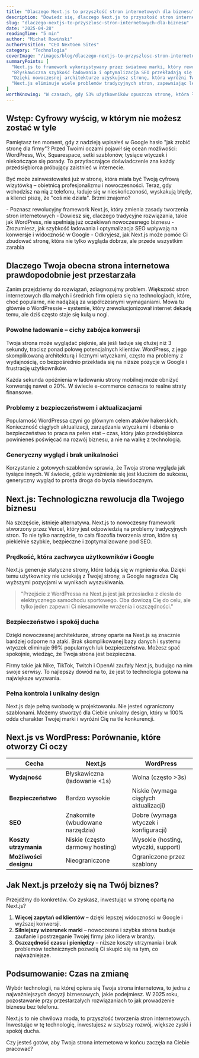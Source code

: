 ```yaml
---
title: "Dlaczego Next.js to przyszłość stron internetowych dla biznesu"
description: "Dowiedz się, dlaczego Next.js to przyszłość stron internetowych dla biznesu. Poznaj 7 kluczowych zalet Next.js nad tradycyjnymi rozwiązaniami, takimi jak WordPress, i odkryj, dlaczego giganci tacy jak Nike czy TikTok wybrali właśnie tę technologię."
slug: "dlaczego-nextjs-to-przyszlosc-stron-internetowych-dla-biznesu"
date: "2025-04-28"
readingTime: "5 min"
author: "Michał Rowiński"
authorPosition: "CEO NextGen Sites"
category: "Technologia"
coverImage: "/images/blog/dlaczego-nextjs-to-przyszlosc-stron-internetowych-dla-biznesu.webp"
summaryPoints: [
  "Next.js to framework wykorzystywany przez światowe marki, który rewolucjonizuje sposób tworzenia stron internetowych",
  "Błyskawiczna szybkość ładowania i optymalizacja SEO przekładają się na wyższe konwersje i lepszą widoczność w Google",
  "Dzięki nowoczesnej architekturze uzyskujesz stronę, która wyróżni Twój biznes na tle konkurencji",
  "Next.js eliminuje wiele problemów tradycyjnych stron, zapewniając lepsze wrażenia użytkownika i niższe koszty utrzymania"
]
worthKnowing: "W czasach, gdy 53% użytkowników opuszcza stronę, która ładuje się dłużej niż 3 sekundy, Next.js zapewnia błyskawiczną prędkość ładowania, co bezpośrednio przekłada się na niższy współczynnik odrzuceń i wyższe konwersje."
--- 
```


## Wstęp: Cyfrowy wyścig, w którym nie możesz zostać w tyle

Pamiętasz ten moment, gdy z nadzieją wpisałeś w Google hasło "jak zrobić stronę dla firmy"? Przed Twoimi oczami pojawił się ocean możliwości: WordPress, Wix, Squarespace, setki szablonów, tysiące wtyczek i niekończące się porady. To przytłaczające doświadczenie zna każdy przedsiębiorca próbujący zaistnieć w internecie.

Być może zainwestowałeś już w stronę, która miała być Twoją cyfrową wizytówką – obietnicą profesjonalizmu i nowoczesności. Teraz, gdy wchodzisz na nią z telefonu, ładuje się w nieskończoność, wyskakują błędy, a klienci piszą, że "coś nie działa". Brzmi znajomo?

<SummaryBox>
- Poznasz rewolucyjny framework Next.js, który zmienia zasady tworzenia stron internetowych
- Dowiesz się, dlaczego tradycyjne rozwiązania, takie jak WordPress, nie spełniają już oczekiwań nowoczesnego biznesu
- Zrozumiesz, jak szybkość ładowania i optymalizacja SEO wpływają na konwersje i widoczność w Google
- Odkryjesz, jak Next.js może pomóc Ci zbudować stronę, która nie tylko wygląda dobrze, ale przede wszystkim zarabia
</SummaryBox>

## Dlaczego Twoja obecna strona internetowa prawdopodobnie jest przestarzała

Zanim przejdziemy do rozwiązań, zdiagnozujmy problem. Większość stron internetowych dla małych i średnich firm opiera się na technologiach, które, choć popularne, nie nadążają za współczesnymi wymaganiami. Mowa tu głównie o WordPressie – systemie, który zrewolucjonizował internet dekadę temu, ale dziś często staje się kulą u nogi.

### Powolne ładowanie – cichy zabójca konwersji

Twoja strona może wyglądać pięknie, ale jeśli ładuje się dłużej niż 3 sekundy, tracisz ponad połowę potencjalnych klientów. WordPress, z jego skomplikowaną architekturą i licznymi wtyczkami, często ma problemy z wydajnością, co bezpośrednio przekłada się na niższe pozycje w Google i frustrację użytkowników.

<WorthKnowingBox>
Każda sekunda opóźnienia w ładowaniu strony mobilnej może obniżyć konwersję nawet o 20%. W świecie e-commerce oznacza to realne straty finansowe.
</WorthKnowingBox>

### Problemy z bezpieczeństwem i aktualizacjami

Popularność WordPressa czyni go głównym celem ataków hakerskich. Konieczność ciągłych aktualizacji, zarządzania wtyczkami i dbania o bezpieczeństwo to praca na pełen etat – czas, który jako przedsiębiorca powinieneś poświęcać na rozwój biznesu, a nie na walkę z technologią.

### Generyczny wygląd i brak unikalności

Korzystanie z gotowych szablonów sprawia, że Twoja strona wygląda jak tysiące innych. W świecie, gdzie wyróżnienie się jest kluczem do sukcesu, generyczny wygląd to prosta droga do bycia niewidocznym.

## Next.js: Technologiczna rewolucja dla Twojego biznesu

Na szczęście, istnieje alternatywa. Next.js to nowoczesny framework stworzony przez Vercel, który jest odpowiedzią na problemy tradycyjnych stron. To nie tylko narzędzie, to cała filozofia tworzenia stron, które są piekielnie szybkie, bezpieczne i zoptymalizowane pod SEO.

### Prędkość, która zachwyca użytkowników i Google

Next.js generuje statyczne strony, które ładują się w mgnieniu oka. Dzięki temu użytkownicy nie uciekają z Twojej strony, a Google nagradza Cię wyższymi pozycjami w wynikach wyszukiwania.

> "Przejście z WordPressa na Next.js jest jak przesiadka z diesla do elektrycznego samochodu sportowego. Oba dowiozą Cię do celu, ale tylko jeden zapewni Ci niesamowite wrażenia i oszczędności."

### Bezpieczeństwo i spokój ducha

Dzięki nowoczesnej architekturze, strony oparte na Next.js są znacznie bardziej odporne na ataki. Brak skomplikowanej bazy danych i systemu wtyczek eliminuje 99% popularnych luk bezpieczeństwa. Możesz spać spokojnie, wiedząc, że Twoja strona jest bezpieczna.

<WorthKnowingBox>
Firmy takie jak Nike, TikTok, Twitch i OpenAI zaufały Next.js, budując na nim swoje serwisy. To najlepszy dowód na to, że jest to technologia gotowa na największe wyzwania.
</WorthKnowingBox>

### Pełna kontrola i unikalny design

Next.js daje pełną swobodę w projektowaniu. Nie jesteś ograniczony szablonami. Możemy stworzyć dla Ciebie unikalny design, który w 100% odda charakter Twojej marki i wyróżni Cię na tle konkurencji.

## Next.js vs WordPress: Porównanie, które otworzy Ci oczy

| Cecha | Next.js | WordPress |
|---|---|---|
| **Wydajność** | Błyskawiczna (ładowanie &lt;1s) | Wolna (często &gt;3s) |
| **Bezpieczeństwo** | Bardzo wysokie | Niskie (wymaga ciągłych aktualizacji) |
| **SEO** | Znakomite (wbudowane narzędzia) | Dobre (wymaga wtyczek i konfiguracji) |
| **Koszty utrzymania** | Niskie (często darmowy hosting) | Wysokie (hosting, wtyczki, support) |
| **Możliwości designu**| Nieograniczone | Ograniczone przez szablony |

## Jak Next.js przełoży się na Twój biznes?

Przejdźmy do konkretów. Co zyskasz, inwestując w stronę opartą na Next.js?

1. **Więcej zapytań od klientów** – dzięki lepszej widoczności w Google i wyższej konwersji.
2. **Silniejszy wizerunek marki** – nowoczesna i szybka strona buduje zaufanie i postrzeganie Twojej firmy jako lidera w branży.
3. **Oszczędność czasu i pieniędzy** – niższe koszty utrzymania i brak problemów technicznych pozwolą Ci skupić się na tym, co najważniejsze.

<NextArticleBox 
  title="Nowoczesna strona internetowa - co to właściwie znaczy" 
  slug="nowoczesna-strona-internetowa-co-to-wlasciwie-znaczy"
  description="Poznaj cechy charakterystyczne nowoczesnych stron internetowych i dowiedz się, jak odróżnić przestarzałe rozwiązania od tych, które naprawdę przynoszą rezultaty."
/>

## Podsumowanie: Czas na zmianę

Wybór technologii, na której opiera się Twoja strona internetowa, to jedna z najważniejszych decyzji biznesowych, jakie podejmiesz. W 2025 roku, pozostawanie przy przestarzałych rozwiązaniach to jak prowadzenie biznesu bez telefonu.

Next.js to nie chwilowa moda, to przyszłość tworzenia stron internetowych. Inwestując w tę technologię, inwestujesz w szybszy rozwój, większe zyski i spokój ducha.

Czy jesteś gotów, aby Twoja strona internetowa w końcu zaczęła na Ciebie pracować? 
